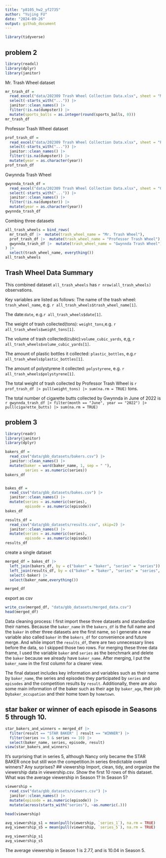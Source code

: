 ---
title: "p8105_hw2_yf2735"
author: "Yujing FU"
date: "2024-09-26"
output: github_document
---
```{r setup, echo = FALSE}
library(tidyverse)
```


## problem 2
```{r}
library(readxl)
library(dplyr)
library(janitor)
```

Mr. Trash Wheel dataset
```{r}
mr_trash_df = 
  read_excel("data/202309 Trash Wheel Collection Data.xlsx", sheet = "Mr. Trash Wheel", skip = 1) |> 
  select(-starts_with("...")) |> 
  janitor::clean_names() |>
  filter(!is.na(dumpster)) |> 
  mutate(sports_balls = as.integer(round(sports_balls, 0)))
mr_trash_df
```

Professor Trash Wheel dataset
```{r}
prof_trash_df = 
  read_excel("data/202309 Trash Wheel Collection Data.xlsx", sheet = "Professor Trash Wheel", skip = 1) |> 
  select(-starts_with("...")) |> 
  janitor::clean_names() |>
  filter(!is.na(dumpster)) |> 
  mutate(year = as.character(year))
prof_trash_df
```

Gwynnda Trash Wheel
```{r}
gwynnda_trash_df = 
  read_excel("data/202309 Trash Wheel Collection Data.xlsx", sheet = "Gwynnda Trash Wheel", skip = 1) |> 
  select(-starts_with("...")) |> 
  janitor::clean_names() |>
  filter(!is.na(dumpster)) |> 
  mutate(year = as.character(year))
gwynnda_trash_df
```

Combing three datasets
```{r}
all_trash_wheels = bind_rows(
  mr_trash_df |>  mutate(trash_wheel_name = "Mr. Trash Wheel"),
  prof_trash_df |>  mutate(trash_wheel_name = "Professor Trash Wheel"),
  gwynnda_trash_df |>  mutate(trash_wheel_name = "Gwynnda Trash Wheel")
) |> 
  select(trash_wheel_name, everything())
all_trash_wheels
```

## Trash Wheel Data Summary
This combined dataset `all_trash_wheels` has `r nrow(all_trash_wheels)` observations.

Key variables are listed as follows:
The name of the trash wheel: `trash_wheel_name`, e.g. `r all_trash_wheels$trash_wheel_name[1]`.

The date:`date`, e.g.`r all_trash_wheels$date[1]`.

The weight of trash collected(tons): `weight_tons`,e.g. `r all_trash_wheels$weight_tons[1]`.

The volume of trash collected(cubic):`volume_cubic_yards`, e,g, `r all_trash_wheels$volume_cubic_yards[1]`.

The amount of plastic bottles it collected: `plastic_bottles`, e.g.`r all_trash_wheels$plastic_bottles[1]`.

The amount of polystyrene it collected: `polystyrene`, e.g. `r all_trash_wheels$polystyrene[1]`.

The total weight of trash collected by Professor Trash Wheel is 
`r prof_trash_df |> pull(weight_tons) |> sum(na.rm = TRUE)` tons.

The total number of cigarette butts collected by Gwynnda in June of 2022 is `r gwynnda_trash_df |> filter(month == "June", year == "2022") |> pull(cigarette_butts) |> sum(na.rm = TRUE)`


## problem 3
```{r}
library(readr)
library(janitor)
library(dplyr)

bakers_df =
  read_csv("data/gbb_datasets/bakers.csv") |> 
  janitor::clean_names() |> 
  mutate(baker = word(baker_name, 1, sep = " "),
         series = as.numeric(series)) 
bakers_df


bakes_df =
  read_csv("data/gbb_datasets/bakes.csv") |> 
  janitor::clean_names() |> 
  mutate(series = as.numeric(series),
         episode = as.numeric(episode))
bakes_df

results_df =
  read_csv("data/gbb_datasets/results.csv", skip=2) |> 
  janitor::clean_names() |> 
  mutate(series = as.numeric(series),
         episode = as.numeric(episode))
results_df

```
create a single dataset
```{r}
merged_df = bakes_df |>
  left_join(bakers_df, by = c("baker" = "baker", "series" = "series")) |> 
  left_join(results_df, by = c("baker" = "baker", "series" = "series", "episode" = "episode")) |> 
  select(-baker) |> 
  select(baker_name,everything())

merged_df
```

export as csv
```{r}
write_csv(merged_df, "data/gbb_datasets/merged_data.csv")
head(merged_df)
```

Data cleaning process: 
I first import these three datasets and standardize their names. Because the `baker_name` in the `bakers_df` is the full name and the `baker` in other three datasets are the first name, so I generate a new variable also called `baker` in the `bakers_df` for convenience and future merge. And while import the `results_df`, there are two unnecessary lines before the data, so I skipped those two rows. 
For merging these three data frame, I used the variable `baker` and `series` as the benchmark and delete the `baker` because we already have ` baker_name`. After merging, I put the `baker_name` in the first column for a clearer view.

The final dataset includes key information and variables such as their name by `baker_name`, the series and episodes they participated by `series` and `episodes` and the competition results by `result`. Additionally, there are also some main information of the baker such as their age by `baker_age`, their job by`baker_occupation` and their home town by `hometown`. 

## star baker or winner of each episode in Seasons 5 through 10. 
```{r}
star_bakers_and_winners = merged_df |> 
  filter(result == "STAR BAKER" | result == "WINNER") |> 
  filter(series >= 5 & series <= 10) |> 
  select(baker_name, series, episode, result)
view(star_bakers_and_winners)

```
It's surprising that in series 5, although Nancy only became the STAR BAKER once but still won the competition.In series 6redictable overall winners? Any surprises?
## viewership 
Import, clean, tidy, and organize the viewership data in viewership.csv. Show the first 10 rows of this dataset. What was the average viewership in Season 1? In Season 5?
```{r}
viewership =
  read_csv("data/gbb_datasets/viewers.csv") |> 
  janitor::clean_names() |> 
  mutate(episode = as.numeric(episode)) |> 
  mutate(across(starts_with("series"), ~as.numeric(.)))

head(viewership)

avg_viewership_s1 = mean(pull(viewership, `series_1`), na.rm = TRUE)
avg_viewership_s5 = mean(pull(viewership, `series_5`), na.rm = TRUE)

avg_viewership_s1
avg_viewership_s5
```
The average viewership in Season 1 is 2.77, and is 10.04 in Season 5.
